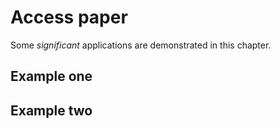 # Access paper

Some _significant_ applications are demonstrated in this chapter.

## Example one

## Example two
